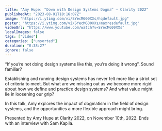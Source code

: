 ```yaml
---
title: "Amy Hupe: “Down with Design Systems Dogma” — Clarity 2022"
publishedAt: "2023-08-01T18:16:07Z"
image: "https://i.ytimg.com/vi/SYecMG00XXs/hqdefault.jpg"
poster: "https://i.ytimg.com/vi/SYecMG00XXs/maxresdefault.jpg"
videoUrl: "https://www.youtube.com/watch?v=SYecMG00XXs"
localImages: false
tags: ["video"]
categories: ["unsorted"]
duration: "0:38:27"
ignore: false
---
```

“If you’re not doing design systems like this, you’re doing it wrong”. Sound familiar?

Establishing and running design systems has never felt more like a strict set of criteria to meet. But what are we missing out as we become more rigid about how we define and practice design systems? And what value might lie in loosening our grip?

In this talk, Amy explores the impact of dogmatism in the field of design systems, and the opportunities a more flexible approach might bring.

Presented by Amy Hupe at Clarity 2022, on November 10th, 2022. Ends with an interview with Sam Kapila.
